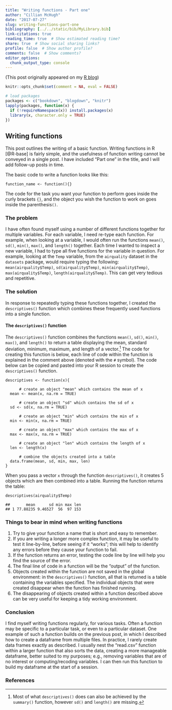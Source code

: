 ```yaml
---
title: "Writing functions - Part one"
author: "Cillian McHugh"
date: "2017-07-27"
slug: writing-functions-part-one
bibliography: [../../static/bib/MyLibrary.bib]
link-citations: true
reading_time: true  # Show estimated reading time?
share: true  # Show social sharing links?
profile: false  # Show author profile?
comments: false  # Show comments?
editor_options: 
  chunk_output_type: console
---
```


(This post originally appeared on my [R blog](https://cillianmacaodh.blogspot.com/2017/07/writing-functions-part-one-codewhite.html))

```r
knitr::opts_chunk$set(comment = NA, eval = FALSE)

# load packages
packages <- c("bookdown", "blogdown", "knitr")
lapply(packages, function(x) {
  if (!requireNamespace(x)) install.packages(x)
  library(x, character.only = TRUE)
})
```

## Writing functions
This post outlines the writing of a basic function.  Writing functions in R [@R-base] is fairly simple, and the usefulness of function writing cannot be conveyed in a single post.  I have included "Part one" in the title, and I will add follow-up posts in time.

The basic code to write a function looks like this:
```
function_name <- function(){}
```
The code for the task you want your function to perform goes inside the curly brackets `{}`, and the object you wish the function to work on goes inside the parenthesis`()`.

### The problem
I have often found myself using a number of different functions together for multiple variables.  For each variable, I need re-type each function.  For example, when looking at a variable, I would often run the functions `mean()`, `sd()`, `min()`, `max()`, and `length()` together.  Each time I wanted to inspect a new variable, I had to type all five functions for the variable in question.  For example, looking at the `Temp` variable, from the `airquality` dataset in the `datasets` package, would require typing the following: `mean(airquality$Temp)`, `sd(airquality$Temp)`, `min(airquality$Temp)`, `max(airquality$Temp)`, `length(airquality$Temp)`.  This can get very tedious and repetitive.

### The solution
In response to repeatedly typing these functions together, I created the `descriptives()` function which combines these frequently used functions into a single function.

[^1]: Most of what `descriptives()` does can also be achieved by the `summary()` function, however `sd()` and `length()` are missing.

#### The `descriptives()` function
The `descriptives()` function combines the functions `mean()`, `sd()`, `min()`, `max()`, and `length()` to return a table displaying the mean, standard deviation, minimum, maximum, and length of a vector.[^1]  The code for creating this function is below, each line of code within the function is explained in the comment above (denoted with the `#` symbol).  The code below can be copied and pasted into your R session to create the `descriptives()` function.
```
descriptives <- function(x){

      # create an object "mean" which contains the mean of x
  mean <- mean(x, na.rm = TRUE)

      # create an object "sd" which contains the sd of x
  sd <- sd(x, na.rm = TRUE)

      # create an object "min" which contains the min of x
  min <- min(x, na.rm = TRUE)

      # create an object "max" which contains the max of x
  max <- max(x, na.rm = TRUE)

      # create an object "len" which contains the length of x
  len <- length(x)

      # combine the objects created into a table
  data.frame(mean, sd, min, max, len)
}
```


When you pass a vector `x` through the function `descriptives()`, it creates 5 objects which are then combined into a table.  Running the function returns the table:
```
descriptives(airquality$Temp)
```


```
##       mean      sd min max len
## 1 77.88235 9.46527  56  97 153
```

### Things to bear in mind when writing functions
1. Try to give your function a name that is short and easy to remember.
2. If you are writing a longer more complex function, it may be useful to test it line-by-line, before seeing if it "works"; this will help to identify any errors before they cause your function to fail.
3. If the function returns an error, testing the code line by line will help you find the source of the error.
4. The final line of code in a function will be the "output" of the function.
5. Objects created within the function are not saved in the global environment: in the `descriptives()` function, all that is returned is a table containing the variables specified.  The individual objects that were created disappear when the function has finished running.
6. The disappearing of objects created within a function described above can be very useful for keeping a tidy working environment.

### Conclusion
I find myself writing functions regularly, for various tasks.  Often a function may be specific to a particular task, or even to a particular dataset.  One example of such a function builds on the previous post, in which I described how to create a dataframe from multiple files.  In practice, I rarely create data frames exactly as described.  I usually nest the "read.csv" function within a larger function that also sorts the data, creating a more manageable dataframe, better suited to my purposes; e.g., removing variables that are of no interest or computing/recoding variables.  I can then run this function to build my dataframe at the start of a session.

### References

